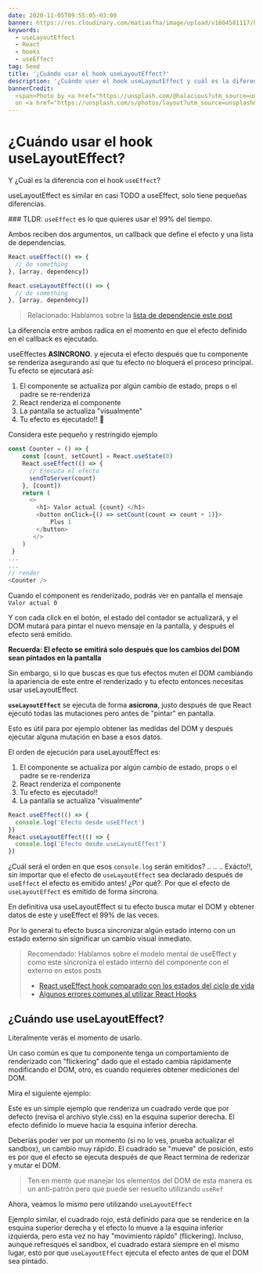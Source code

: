 ```yaml
---
date: 2020-11-05T09:55:05-03:00
banner: https://res.cloudinary.com/matiasfha/image/upload/v1604581117/halacious-tZc3vjPCk-Q-unsplash_jzsdkp.jpg
keywords:
  - useLayoutEffect
  - React
  - hooks
  - useEffect
tag: Seed
title: '¿Cuándo usar el hook useLayoutEffect?'
description: '¿Cuándo user el hook useLayoutEffect y cuál es la diferencia con useEffect?'
bannerCredit:
  <span>Photo by <a href="https://unsplash.com/@halacious?utm_source=unsplash&amp;utm_medium=referral&amp;utm_content=creditCopyText">Halacious</a>
  on <a href="https://unsplash.com/s/photos/layout?utm_source=unsplash&amp;utm_medium=referral&amp;utm_content=creditCopyText">Unsplash</a></span>
---
```


# ¿Cuándo usar el hook useLayoutEffect?

Y ¿Cuál es la diferencia con el hook `useEffect`?

useLayoutEffect es similar en casi TODO a useEffect, solo tiene pequeñas diferencias.

### TLDR: `useEffect` es lo que quieres usar el 99% del tiempo.

Ambos reciben dos argumentos, un callback que define el efecto y una lista de dependencias.

```javascript
React.useEffect(() => {
  // do something
}, [array, dependency])
```

```javascript
React.useLayoutEffect(() => {
  // do something
}, [array, dependency])
```

> Relacionado: Hablamos sobre la [lista de dependencie este post](https://matiashernandez.dev/react-useeffect-por-que-el-arreglo-de-dependencias-es-importante)

La diferencia entre ambos radica en el momento en que el efecto definido en el callback es ejecutado.

useEffectes **ASINCRONO**. y ejecuta el efecto después que tu componente se renderiza asegurando así que tu efecto no bloquerá el proceso principal.
Tu efecto se ejecutará así:

1. El componente se actualiza por algún cambio de estado, props o el padre se re-renderiza
2. React renderiza el componente
3. La pantalla se actualiza "visualmente"
4. Tu efecto es ejecutado!! 🎉

Considera este pequeño y restringido ejemplo

```javascript
const Counter = () => {
    const [count, setCount] = React.useState(0)
    React.useEffect(() => {
      // Ejecuta el efecto
      sendToServer(count)
    }, [count])
    return (
      <>
        <h1> Valor actual {count} </h1>
        <button onClick={() => setCount(count => count + 1)}>
            Plus 1
        </button>
	   </>
    )
 }
...
...
// render
<Counter />
```

Cuando el component es renderizado, podrás ver en pantalla el mensaje
`Valor actual 0`

Y con cada click en el botón, el estado del contador se actualizará, y el DOM mutará para pintar el nuevo mensaje en la pantalla, y después el efecto será emitido.

**Recuerda: El efecto se emitirá solo después que los cambios del DOM sean pintados en la pantalla**

Sin embargo, si lo que buscas es que tus efectos muten el DOM cambiando la apariencia de este entre el renderizado y tu efecto entonces necesitas usar useLayoutEffect.

**`useLayoutEffect`** se ejecuta de forma **asícrona**, justo después de que React ejecutó todas las mutaciones pero antes de "pintar" en pantalla.

Esto es útil para por ejemplo obtener las medidas del DOM y después ejecutar alguna mutación en base a esos datos.

El orden de ejecución para useLayoutEffect es:

1. El componente se actualiza por algún cambio de estado, props o el padre se re-renderiza
2. React renderiza el componente
3. Tu efecto es ejecutado!!
4. La pantalla se actualiza "visualmente"

```javascript
React.useEffect(() => {
  console.log('Efecto desde useEffect')
})
React.useLayoutEffect(() => {
  console.log('Efecto desde useLayoutEffect')
})
```

¿Cuál será el orden en que esos `console.log` serán emitidos?
..
..
..
Exácto!!, sin importar que el efecto de `useLayoutEffect` sea declarado después de `useEffect` el efecto es emitido antes! ¿Por qué?. Por que el efecto de `useLayoutEffect` es emitido de forma síncrona.

En definitiva usa useLayoutEffect si tu efecto busca mutar el DOM y obtener datos de este y useEffect el 99% de las veces.

Por lo general tu efecto busca sincronizar algún estado interno con un estado externo sin significar un cambio visual inmediato.

> Recomendado: Hablamos sobre el modelo mental de useEffect y como este sincroniza el estado interno del componente con el externo en estos posts
>
> - [React useEffect hook comparado con los estados del ciclo de vida](https://matiashernandez.dev/react-useeffect-hook-comparado-con-los-estados-del-ciclo-de-vida)
> - [Algunos errores comunes al utilizar React Hooks](https://matiashernandez.dev/algunos-errores-comunes-al-utilizar-react-hooks)

## ¿Cuándo use useLayoutEffect?

Literalmente verás el momento de usarlo.

Un caso común es que tu componente tenga un comportamiento de renderizado con "flickering" dado que el estado cambia rápidamente modificando el DOM, otro, es cuando requieres obtener mediciones del DOM.

Mira el siguiente ejemplo:

<CodeSandbox codeSandboxId="flamboyant-driscoll-dt3op" />

Este es un simple ejemplo que renderiza un cuadrado verde que por defecto (revisa el archivo style.css) en la esquina superior derecha. El efecto definido lo mueve hacia la esquina inferior derecha.

Deberías poder ver por un momento (si no lo ves, prueba actualizar el sandbox), un cambio muy rápido. El cuadrado se "mueve" de posición, esto es por que el efecto se ejecuta después de que React termina de rederizar y mutar el DOM.

> Ten en mente que manejar los elementos del DOM de esta manera es un anti-patrón pero que puede ser resuelto utilizando `useRef`

Ahora, veamos lo mismo pero utilizando `useLayoutEffect`

<CodeSandbox codeSandboxId="suspicious-field-5qljd" />

Ejemplo similar, el cuadrado rojo, está definido para que se renderice en la esquina superior derecha y el efecto lo mueve a la esquina inferior izquierda, pero esta vez no hay "movimiento rápido" (flickering). Incluso, aunque refresques el sandbox, el cuadrado estará siempre en el mismo lugar, esto por que `useLayoutEffect` ejecuta el efecto antes de que el DOM sea pintado.
